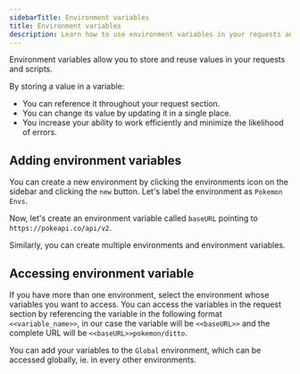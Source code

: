 ```yaml
---
sidebarTitle: Environment variables
title: Environment variables
description: Learn how to use environment variables in your requests and scripts.
---
```


Environment variables allow you to store and reuse values in your requests and scripts.

By storing a value in a variable:

- You can reference it throughout your request section.
- You can change its value by updating it in a single place.
- You increase your ability to work efficiently and minimize the likelihood of errors.

## Adding environment variables

You can create a new environment by clicking the environments icon on the sidebar and clicking the `new` button. Let's label the environment as `Pokemon Envs`.

Now, let's create an environment variable called `baseURL` pointing to `https://pokeapi.co/api/v2`.

Similarly, you can create multiple environments and environment variables.

## Accessing environment variable

If you have more than one environment, select the environment whose variables you want to access. You can access the variables in the request section by referencing the variable in the following format `<<variable_name>>`, in our case the variable will be `<<baseURL>>` and the complete URL will be `<<baseURL>>pokemon/ditto`.

<Tip>You can add your variables to the `Global` environment, which can be accessed globally, ie. in every other environments.</Tip>
